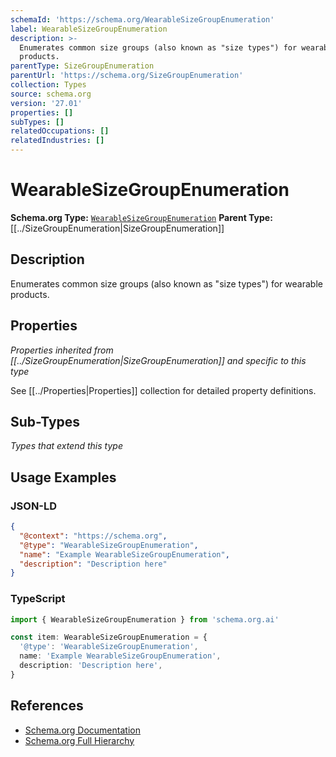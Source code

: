 ```yaml
---
schemaId: 'https://schema.org/WearableSizeGroupEnumeration'
label: WearableSizeGroupEnumeration
description: >-
  Enumerates common size groups (also known as "size types") for wearable
  products.
parentType: SizeGroupEnumeration
parentUrl: 'https://schema.org/SizeGroupEnumeration'
collection: Types
source: schema.org
version: '27.01'
properties: []
subTypes: []
relatedOccupations: []
relatedIndustries: []
---
```

# WearableSizeGroupEnumeration

**Schema.org Type:** [`WearableSizeGroupEnumeration`](https://schema.org/WearableSizeGroupEnumeration)
**Parent Type:** [[../SizeGroupEnumeration|SizeGroupEnumeration]]

## Description

Enumerates common size groups (also known as "size types") for wearable products.

## Properties

*Properties inherited from [[../SizeGroupEnumeration|SizeGroupEnumeration]] and specific to this type*

See [[../Properties|Properties]] collection for detailed property definitions.

## Sub-Types

*Types that extend this type*

## Usage Examples

### JSON-LD

```json
{
  "@context": "https://schema.org",
  "@type": "WearableSizeGroupEnumeration",
  "name": "Example WearableSizeGroupEnumeration",
  "description": "Description here"
}
```

### TypeScript

```typescript
import { WearableSizeGroupEnumeration } from 'schema.org.ai'

const item: WearableSizeGroupEnumeration = {
  '@type': 'WearableSizeGroupEnumeration',
  name: 'Example WearableSizeGroupEnumeration',
  description: 'Description here',
}
```

## References

- [Schema.org Documentation](https://schema.org/WearableSizeGroupEnumeration)
- [Schema.org Full Hierarchy](https://schema.org/docs/full.html)
